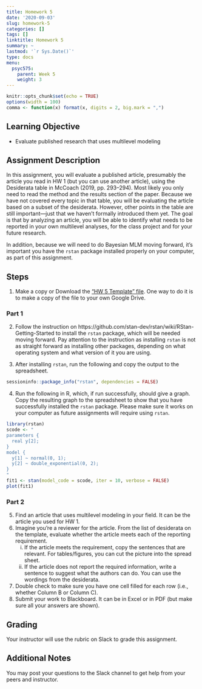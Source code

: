 ```yaml
---
title: Homework 5
date: '2020-09-03'
slug: homework-5
categories: []
tags: []
linktitle: Homework 5
summary: ~
lastmod: '`r Sys.Date()`'
type: docs
menu:
  psyc575:
    parent: Week 5
    weight: 3
---
```


```r
knitr::opts_chunk$set(echo = TRUE)
options(width = 100)
comma <- function(x) format(x, digits = 2, big.mark = ",")
```

## Learning Objective

- Evaluate published research that uses multilevel modeling

## Assignment Description 

In this assignment, you will evaluate a published article, presumably the article you read in HW 1 (but you can use another article), using the Desiderata table in McCoach (2019, pp. 293--294). Most likely you only need to read the method and the results section of the paper. Because we have not covered every topic in that table, you will be evaluating the article based on a subset of the desiderata. However, other points in the table are still important---just that we haven't formally introduced them yet. The goal is that by analyzing an article, you will be able to identify what needs to be reported in your own multilevel analyses, for the class project and for your future research. 

In addition, because we will need to do Bayesian MLM moving forward, it's important you have the `rstan` package installed properly on your computer, as part of this assignment. 

## Steps

1. Make a copy or Download the ["HW 5 Template" file](https://docs.google.com/spreadsheets/d/14euZtytxkIPNUwcYzg5baGh0aLFyz50Wko5BtWobGcI). One way to do it is to make a copy of the file to your own Google Drive. 

### Part 1

2. Follow the instruction on https://github.com/stan-dev/rstan/wiki/RStan-Getting-Started to install the `rstan` package, which will be needed moving forward. Pay attention to the instruction as installing `rstan` is not as straight forward as installing other packages, depending on what operating system and what version of it you are using. 

3. After installing `rstan`, run the following and copy the output to the spreadsheet. 
```r
sessioninfo::package_info("rstan", dependencies = FALSE)
```

4. Run the following in R, which, if run successfully, should give a graph. Copy the resulting graph to the spreadsheet to show that you have successfully installed the `rstan` package. Please make sure it works on your computer as future assignments will require using `rstan`. 
```r
library(rstan)
scode <- "
parameters {
  real y[2]; 
} 
model {
  y[1] ~ normal(0, 1);
  y[2] ~ double_exponential(0, 2);
} 
"
fit1 <- stan(model_code = scode, iter = 10, verbose = FALSE) 
plot(fit1)
```

### Part 2

5. Find an article that uses multilevel modeling in your field. It can be the article you used for HW 1. 
6. Imagine you're a reviewer for the article. From the list of desiderata on the template, evaluate whether the article meets each of the reporting requirement.
    i. If the article meets the requirement, copy the sentences that are relevant. For tables/figures, you can cut the picture into the spread sheet. 
    ii. If the article does not report the required information, write a sentence to suggest what the authors can do. You can use the wordings from the desiderata. 
7. Double check to make sure you have one cell filled for each row (i.e., whether Column B or Column C). 
8. Submit your work to Blackboard. It can be in Excel or in PDF (but make sure all your answers are shown).

## Grading 

Your instructor will use the rubric on Slack to grade this assignment. 

## Additional Notes

You may post your questions to the Slack channel to get help from your peers and instructor. 
